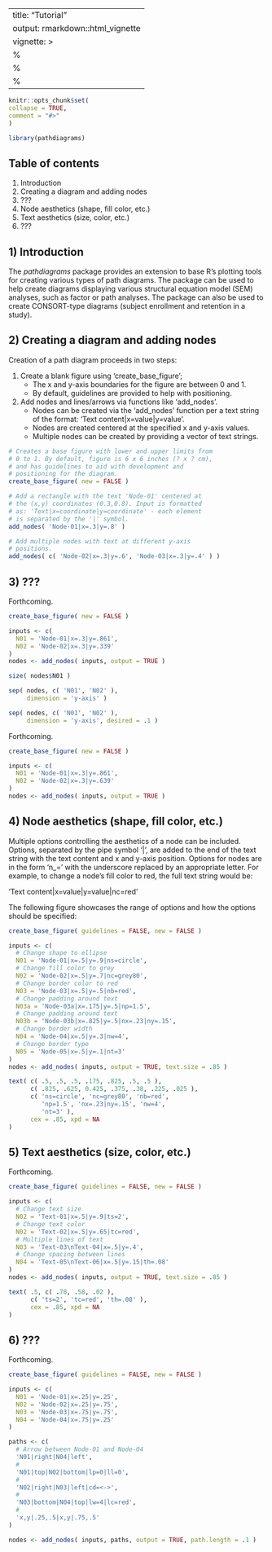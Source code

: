 ---
title: "Tutorial"
output: rmarkdown::html_vignette
vignette: >
%\VignetteIndexEntry{my-vignette}
  %\VignetteEngine{knitr::rmarkdown}
  %\VignetteEncoding{UTF-8}
  ---
  
  ```r
  knitr::opts_chunk$set(
  collapse = TRUE,
  comment = "#>"
  )
  ```
  
  ```r
  library(pathdiagrams)
  ```
  
## Table of contents
  
1. Introduction
2. Creating a diagram and adding nodes
3. ???
4. Node aesthetics (shape, fill color, etc.)
5. Text aesthetics (size, color, etc.)
6. ???
  
## 1) Introduction
  
The *pathdiagrams* package provides an extension to base R's plotting tools for creating various types of path diagrams. The package can be used to help create diagrams displaying various structural equation model (SEM) analyses, such as factor or path analyses. The package can also be used to create CONSORT-type diagrams (subject enrollment and retention in a study).
  
## 2) Creating a diagram and adding nodes
  
Creation of a path diagram proceeds in two steps:

1. Create a blank figure using 'create_base_figure';
    + The x and y-axis boundaries for the figure are between 0 and 1.
    + By default, guidelines are provided to help with positioning.
2. Add nodes and lines/arrows via functions like 'add_nodes'.
    + Nodes can be created via the 'add_nodes' function per a text string of the format: 'Text content|x=value|y=value'.
    + Nodes are created centered at the specified x and y-axis values.
    + Multiple nodes can be created by providing a vector of text strings.
  
```r
# Creates a base figure with lower and upper limits from 
# 0 to 1. By default, figure is 6 x 6 inches (? x ? cm), 
# and has guidelines to aid with development and 
# positioning for the diagram.
create_base_figure( new = FALSE )

# Add a rectangle with the text 'Node-01' centered at 
# the (x,y) coordinates (0.3,0.8). Input is formatted 
# as: 'Text|x=coordinate|y=coordinate' - each element 
# is separated by the '|' symbol.
add_nodes( 'Node-01|x=.3|y=.8' )

# Add multiple nodes with text at different y-axis 
# positions.
add_nodes( c( 'Node-02|x=.3|y=.6', 'Node-03|x=.3|y=.4' ) )
```

## 3) ???

Forthcoming.

```r
create_base_figure( new = FALSE )

inputs <- c(
  N01 = 'Node-01|x=.3|y=.861',
  N02 = 'Node-02|x=.3|y=.339'
)
nodes <- add_nodes( inputs, output = TRUE )

size( nodes$N01 )

sep( nodes, c( 'N01', 'N02' ), 
     dimension = 'y-axis' )

sep( nodes, c( 'N01', 'N02' ), 
     dimension = 'y-axis', desired = .1 )
```

Forthcoming.

```r
create_base_figure( new = FALSE )

inputs <- c(
  N01 = 'Node-01|x=.3|y=.861',
  N02 = 'Node-02|x=.3|y=.639'
)
nodes <- add_nodes( inputs, output = TRUE )

```

## 4) Node aesthetics (shape, fill color, etc.)

Multiple options controlling the aesthetics of a node can be included. Options, separated by the pipe symbol '|', are added to the end of the text string with the text content and x and y-axis position. Options for nodes are in the form 'n_=' with the underscore replaced by an appropriate letter. For example, to change a node's fill color to red, the full text string would be:

'Text content|x=value|y=value|nc=red'

The following figure showcases the range of options and how the options should be specified:

```r
create_base_figure( guidelines = FALSE, new = FALSE )

inputs <- c(
  # Change shape to ellipse
  N01 = 'Node-01|x=.5|y=.9|ns=circle',
  # Change fill color to grey
  N02 = 'Node-02|x=.5|y=.7|nc=grey80',
  # Change border color to red
  N03 = 'Node-03|x=.5|y=.5|nb=red',
  # Change padding around text
  N03a = 'Node-03a|x=.175|y=.5|np=1.5',
  # Change padding around text
  N03b = 'Node-03b|x=.825|y=.5|nx=.23|ny=.15',
  # Change border width
  N04 = 'Node-04|x=.5|y=.3|nw=4',
  # Change border type
  N05 = 'Node-05|x=.5|y=.1|nt=3'
)
nodes <- add_nodes( inputs, output = TRUE, text.size = .85 )

text( c( .5, .5, .5, .175, .825, .5, .5 ), 
      c( .825, .625, 0.425, .375, .38, .225, .025 ),
      c( 'ns=circle', 'nc=grey80', 'nb=red', 
         'np=1.5', 'nx=.23|ny=.15', 'nw=4', 
         'nt=3' ),
      cex = .85, xpd = NA
)
```

## 5) Text aesthetics (size, color, etc.)

Forthcoming.

```r
create_base_figure( guidelines = FALSE, new = FALSE )

inputs <- c(
  # Change text size
  N02 = 'Text-01|x=.5|y=.9|ts=2',
  # Change text color
  N02 = 'Text-02|x=.5|y=.65|tc=red',
  # Multiple lines of text
  N03 = 'Text-03\nText-04|x=.5|y=.4',
  # Change spacing between lines
  N04 = 'Text-05\nText-06|x=.5|y=.15|th=.08'
)
nodes <- add_nodes( inputs, output = TRUE, text.size = .85 )

text( .5, c( .78, .58, .02 ),
      c( 'ts=2', 'tc=red', 'th=.08' ),
      cex = .85, xpd = NA
)
```

## 6) ???

Forthcoming.

```r
create_base_figure( guidelines = FALSE, new = FALSE )

inputs <- c(
  N01 = 'Node-01|x=.25|y=.25',
  N02 = 'Node-02|x=.25|y=.75',
  N03 = 'Node-03|x=.75|y=.75',
  N04 = 'Node-04|x=.75|y=.25'
)

paths <- c(
  # Arrow between Node-01 and Node-04
  'N01|right|N04|left',
  # 
  'N01|top|N02|bottom|lp=0|ll=0',
  # 
  'N02|right|N03|left|cd=<->',
  # 
  'N03|bottom|N04|top|lw=4|lc=red',
  # 
  'x,y|.25,.5|x,y|.75,.5'
)

nodes <- add_nodes( inputs, paths, output = TRUE, path.length = .1 )
```

